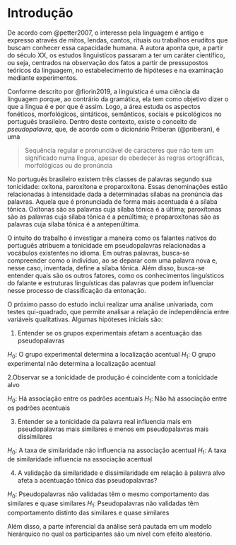 # Introdução {#introducao}

De acordo com @petter2007, o interesse pela linguagem é antigo e expresso 
através de mitos, lendas, cantos, rituais ou trabalhos eruditos que buscam 
conhecer essa capacidade humana. A autora aponta que, a partir do século XX, os
estudos linguistícos passaram a ter um caráter científico, ou seja, centrados na
observação dos fatos a partir de pressupostos teóricos da linguagem, no
estabelecimento de hipóteses e na examinação mediante experimentos.

Conforme descrito por @fiorin2019, a linguística é uma ciência da linguagem 
porque, ao contrário da gramática, ela tem como objetivo dizer o que a língua é 
e por que é assim. Logo, a área estuda os aspectos fonéticos, morfológicos,
sintáticos, semânticos, sociais e psicológicos no português brasileiro. Dentro
deste contexto, existe o conceito de _pseudopalavra_, que, de acordo com o
dicionário Priberan (@priberan), é uma 

> Sequência regular e pronunciável de  caracteres que não tem um significado numa língua, apesar de obedecer às regras ortográficas, morfológicas ou de pronúncia

No português brasileiro existem três classes de palavras segundo sua tonicidade: 
oxítona, paroxítona e proparoxítona. Essas denominações estão relacionadas à
intensidade dada a determinadas sílabas na pronúncia das palavras. Aquela que é
pronunciada de forma mais acentuada é a sílaba tônica. Oxítonas são as palavras
cuja sílaba tônica é a última; paroxítonas são as palavras cuja sílaba tônica é 
a penúltima; e proparoxítonas são as palavras cuja sílaba tônica é a 
antepenúltima.

O intuito do trabalho é investigar a maneira como os falantes nativos do 
português atribuem a tonicidade em pseudopalavras relacionadas a vocábulos
existentes no idioma. Em outras palavras, busca-se compreender como o indivíduo,
ao se deparar com uma palavra nova e, nesse caso, inventada, define a sílaba 
tônica. Além disso, busca-se entender quais são os outros fatores, como os
conhecimentos linguísticos do falante e estruturas linguísticas das palavras que
podem influenciar nesse processo de classificação da entonação.


<!-- # 6. Tabelas de Contingência e Testes Qui-Quadrado -->

<!-- # 6. Plano de análise -->

O próximo passo do estudo inclui realizar uma análise univariada, com testes qui-quadrado,  que permite analisar a relação de independência entre variáveis qualitativas. Algumas hipóteses iniciais são:

1. Entender se os grupos experimentais afetam a acentuação das pseudopalavras 

$H_0$: O grupo experimental determina a localização acentual
$H_1$: O grupo experimental não determina a localização acentual

2.Observar se a tonicidade de produção é coincidente com a tonicidade alvo

$H_0$: Há associação entre os padrões acentuais
$H_1$: Não há associação entre os padrões acentuais

3. Entender se a tonicidade da palavra real influencia mais em pseudopalavras 
mais similares e menos em pseudopalavras mais dissimilares

$H_0$: A taxa de similaridade não influencia na associação acentual
$H_1$: A taxa de similaridade influencia na associação acentual

4. A validação da similaridade e dissimilaridade em relação à palavra alvo afeta a acentuação tônica das pseudopalavras?

$H_0$: Pseudopalavras não validadas têm o mesmo comportamento das similares e quase similares
$H_1$: Pseudopalavras não validadas têm comportamento distinto das similares e quase similares

Além disso, a parte inferencial da análise será pautada em um modelo hierárquico no qual os participantes são um nível com efeito aleatório.






<!-- Pode-se considerar pseudopalavra uma variável aleatória/mista, pois pode indicar se alguma pseudopalavra apresenta um comportamento muito específico. -->

<!-- ## Organização do trabalho -->

<!-- O relatório foi organizado em XX capítulos, além desta introdução. No Capítulo \@ref(inferencia), apresentamos o modelo proposto, procedimento de análise e organização dos dados. No Capítulo \@ref(conclusoes), apresentamos os principais resultados da análise, organizados de acordo com as questões levantadas pela pesquisa. -->

